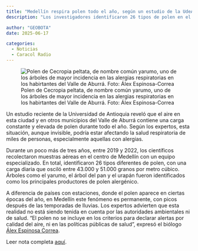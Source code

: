 ```yaml
---
title: "Medellín respira polen todo el año, según un estudio de la UdeA"
description: "Los investigadores identificaron 26 tipos de polen en el aire del Valle de Aburrá, con concentraciones similares a las de regiones templadas."

author: "GEOBOTA"
date: 2025-06-17

categories:
  - Noticias
  - Caracol Radio
---
```


![Polen de Cecropia peltata, de nombre común yarumo, uno de los árboles de mayor incidencia en las alergias respiratorias en los habirtantes del Valle de Aburrá. Foto: Álex Espinosa-Correa](image.jpg){fig-align="center"}

Un estudio reciente de la Universidad de Antioquia reveló que el aire en esta ciudad y en otros municipios del Valle de Aburrá contiene una carga constante y elevada de polen durante todo el año. Según los expertos, esta situación, aunque invisible, podría estar afectando la salud respiratoria de miles de personas, especialmente aquellas con alergias.

Durante un poco más de tres años, entre 2019 y 2022, los científicos recolectaron muestras aéreas en el centro de Medellín con un equipo especializado. En total, identificaron 26 tipos diferentes de polen, con una carga diaria que osciló entre 43.000 y 51.000 granos por metro cúbico. Árboles como el yarumo, el árbol del pan y el urapán fueron identificados como los principales productores de polen alergénico.

A diferencia de países con estaciones, donde el polen aparece en ciertas épocas del año, en Medellín este fenómeno es permanente, con picos después de las temporadas de lluvias. Los expertos advierten que esta realidad no está siendo tenida en cuenta por las autoridades ambientales ni de salud. “El polen no se incluye en los criterios para declarar alertas por calidad del aire, ni en las políticas públicas de salud”, expresó el biólogo [Álex Espinosa Correa](/people/espinosa-correa_alex/index.qmd).

Leer nota completa [aquí](https://caracol.com.co/2025/06/17/medellin-respira-polen-todo-el-ano-segun-un-estudio-de-la-udea/).
